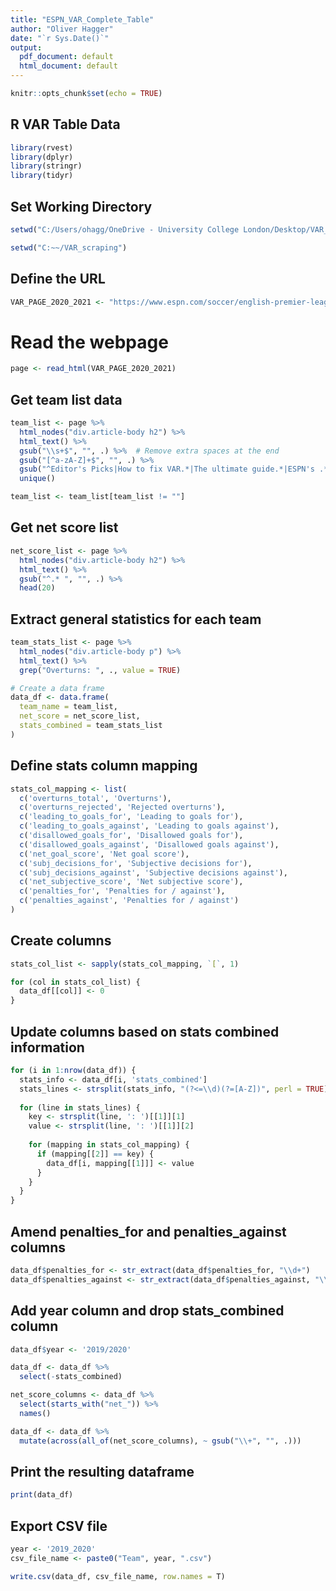 ```yaml
---
title: "ESPN_VAR_Complete_Table"
author: "Oliver Hagger"
date: "`r Sys.Date()`"
output:
  pdf_document: default
  html_document: default
---
```


```r
knitr::opts_chunk$set(echo = TRUE)
```

## R VAR Table Data

```r
library(rvest)
library(dplyr)
library(stringr)
library(tidyr)
```

## Set Working Directory

```r
setwd("C:/Users/ohagg/OneDrive - University College London/Desktop/VAR_scraping")
```

```r
setwd("C:~~/VAR_scraping")
```

## Define the URL

```r

VAR_PAGE_2020_2021 <- "https://www.espn.com/soccer/english-premier-league/story/3929823/how-var-decisions-have-affected-every-premier-league-club"
```

# Read the webpage
```r
page <- read_html(VAR_PAGE_2020_2021)
```

## Get team list data

```r
team_list <- page %>%
  html_nodes("div.article-body h2") %>%
  html_text() %>%
  gsub("\\s+$", "", .) %>%  # Remove extra spaces at the end
  gsub("[^a-zA-Z]+$", "", .) %>%
  gsub("^Editor's Picks|How to fix VAR.*|The ultimate guide.*|ESPN's .*|Marcotti: .*", "", .) %>%
  unique()

team_list <- team_list[team_list != ""]
```

## Get net score list

```r
net_score_list <- page %>%
  html_nodes("div.article-body h2") %>%
  html_text() %>%
  gsub("^.* ", "", .) %>%
  head(20)
```

## Extract general statistics for each team

```r

team_stats_list <- page %>%
  html_nodes("div.article-body p") %>%
  html_text() %>%
  grep("Overturns: ", ., value = TRUE)

```

```r
# Create a data frame
data_df <- data.frame(
  team_name = team_list,
  net_score = net_score_list,
  stats_combined = team_stats_list
)

```

## Define stats column mapping

```r

stats_col_mapping <- list(
  c('overturns_total', 'Overturns'),
  c('overturns_rejected', 'Rejected overturns'),
  c('leading_to_goals_for', 'Leading to goals for'),
  c('leading_to_goals_against', 'Leading to goals against'),
  c('disallowed_goals_for', 'Disallowed goals for'),
  c('disallowed_goals_against', 'Disallowed goals against'),
  c('net_goal_score', 'Net goal score'),
  c('subj_decisions_for', 'Subjective decisions for'),
  c('subj_decisions_against', 'Subjective decisions against'),
  c('net_subjective_score', 'Net subjective score'),
  c('penalties_for', 'Penalties for / against'),
  c('penalties_against', 'Penalties for / against')
)

```

## Create columns

```r

stats_col_list <- sapply(stats_col_mapping, `[`, 1)

for (col in stats_col_list) {
  data_df[[col]] <- 0
}

```

## Update columns based on stats combined information

```r

for (i in 1:nrow(data_df)) {
  stats_info <- data_df[i, 'stats_combined']
  stats_lines <- strsplit(stats_info, "(?<=\\d)(?=[A-Z])", perl = TRUE)[[1]]
  
  for (line in stats_lines) {
    key <- strsplit(line, ': ')[[1]][1]
    value <- strsplit(line, ': ')[[1]][2]
    
    for (mapping in stats_col_mapping) {
      if (mapping[[2]] == key) {
        data_df[i, mapping[[1]]] <- value
      }
    }
  }
}

```

## Amend penalties_for and penalties_against columns

```r

data_df$penalties_for <- str_extract(data_df$penalties_for, "\\d+")
data_df$penalties_against <- str_extract(data_df$penalties_against, "\\d+")

```

## Add year column and drop stats_combined column

```r

data_df$year <- '2019/2020'

data_df <- data_df %>%
  select(-stats_combined)

```

```r
net_score_columns <- data_df %>% 
  select(starts_with("net_")) %>% 
  names()

data_df <- data_df %>% 
  mutate(across(all_of(net_score_columns), ~ gsub("\\+", "", .)))

```

## Print the resulting dataframe

```r

print(data_df)

```

## Export CSV file

```r
year <- '2019_2020'
csv_file_name <- paste0("Team", year, ".csv")

write.csv(data_df, csv_file_name, row.names = T)


```

